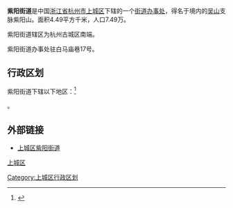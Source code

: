 {{中国乡级行政区
|景观照片文件名 = Ancient Houchao Gate.jpg
|景观照片描述 = 古候潮门
|汉语拼音 = 
|其他语言 = 
|其他语言名称 = 
|旧称 = 
|地名出处 = 
|位置图文件名 = 
|位置图描述 = 
|自定义图片= 
|建置时间 = 
|政府驻地 = 
|毗邻 = 
|总面积 = 
|总人口 = 
|总人口年份 = 
|户籍人口 = 
|户籍人口年份 = 
|常住人口 = 
|常住人口年份 = 
|人口密度 = 
|GDP = 
|GDP年份 = 
|邮政编码 = 
|电话区号 = 571
|官方网站 = 
|网站名称 = 
|33/01/02/009/000}}
'''紫阳街道'''是中国[[浙江省|浙江省]][[杭州市|杭州市]][[上城区|上城区]]下辖的一个[[街道办事处|街道办事处]]，得名于境内的[[吴山_(杭州)|吴山]]支脉紫阳山。面积4.49平方千米，人口7.49万。

紫阳街道辖区为杭州古城区南端。

紫阳街道办事处驻白马庙巷17号。

== 行政区划 ==
紫阳街道下辖以下地区：<ref>{{PRC admin/ref sgc|33/01/02/009/000}}</ref>

{{PRC admin/children|33/01/02/009/000}}。
== 外部链接 ==
{{Reflist}}
*[https://web.archive.org/web/20071011222157/http://shangcheng.gov.cn/subsite/zyjd/index.jsp 上城区紫阳街道]

{{Hangzhou-stub}}
{{上城区行政区划}}
[[Category:上城区行政区划|Category:上城区行政区划]]
[[category:杭州市街道_(行政区划)|上城区]]